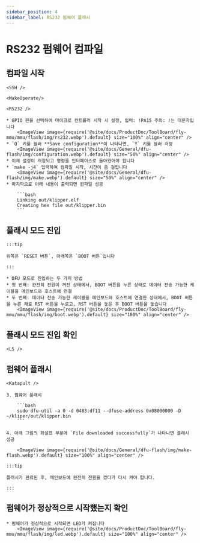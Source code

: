 ```yaml
---
sidebar_position: 4
sidebar_label: RS232 펌웨어 플래시
---
```




# RS232 펌웨어 컴파일

## 컴파일 시작

    <SSH />

    <MakeOperate/>

    <RS232 />

    * GPIO 핀을 선택하여 마이크로 컨트롤러 시작 시 설정, 입력: !PA15 주의: !는 대문자입니다
        <ImageView image={require('@site/docs/ProductDoc/ToolBoard/fly-mmu/mmu/flash/img/rs232.webp').default} size="100%" align="center" />
    * `Q` 키를 눌러 **Save configuration**이 나타나면, `Y` 키를 눌러 저장
        <ImageView image={require('@site/docs/General/dfu-flash/img/configuration.webp').default} size="50%" align="center" />
    * 이제 설정이 저장되고 명령줄 인터페이스로 돌아왔어야 합니다
    * `make -j4` 입력하여 컴파일 시작, 시간이 좀 걸립니다
        <ImageView image={require('@site/docs/General/dfu-flash/img/make.webp').default} size="50%" align="center" />
    * 마지막으로 아래 내용이 출력되면 컴파일 성공

        ```bash
        Linking out/klipper.elf
        Creating hex file out/klipper.bin
        ```


## 플래시 모드 진입

    :::tip

    위쪽은 `RESET 버튼`, 아래쪽은 `BOOT 버튼`입니다

    :::

    * DFU 모드로 진입하는 두 가지 방법
    * 첫 번째: 완전히 전원이 꺼진 상태에서, BOOT 버튼을 누른 상태로 데이터 전송 가능한 케이블을 메인보드와 호스트에 연결
    * 두 번째: 데이터 전송 가능한 케이블을 메인보드와 호스트에 연결한 상태에서, BOOT 버튼을 누른 채로 RST 버튼을 누르고, RST 버튼을 놓은 후 BOOT 버튼을 놓습니다
        <ImageView image={require('@site/docs/ProductDoc/ToolBoard/fly-mmu/mmu/flash/img/boot.webp').default} size="100%" align="center" />

## 플래시 모드 진입 확인

    <LS />


## 펌웨어 플래시 
    
    <Katapult />
    
    3. 펌웨어 플래시
    
        ```bash
        sudo dfu-util -a 0 -d 0483:df11 --dfuse-address 0x08000000 -D ~/kliper/out/klipper.bin
        ```

    4. 아래 그림의 화살표 부분에 `File downloaded successfully`가 나타나면 플래시 성공

        <ImageView image={require('@site/docs/General/dfu-flash/img/make-flash.webp').default} size="100%" align="center" />

    :::tip

    플래시가 완료된 후, 메인보드에 완전히 전원을 껐다가 다시 켜야 합니다.

    :::

## 펌웨어가 정상적으로 시작했는지 확인

    * 펌웨어가 정상적으로 시작되면 LED가 켜집니다
        <ImageView image={require('@site/docs/ProductDoc/ToolBoard/fly-mmu/mmu/flash/img/led.webp').default} size="100%" align="center" />